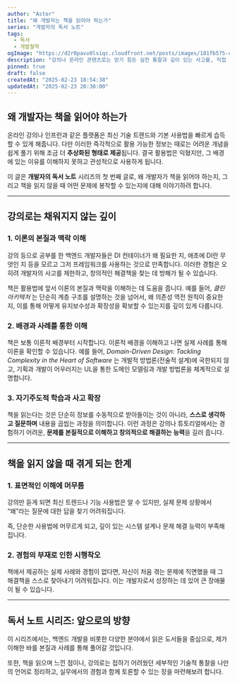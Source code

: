 ```yaml
---
author: "Astor"
title: "왜 개발자는 책을 읽어야 하는가"
series: "개발자의 독서 노트"
tags:
  - 독서
  - 개발철학
ogImage: "https://d2r0pavv0lsiqc.cloudfront.net/posts/images/181fb575-c9da-4437-868a-78a2aad51c6a.jpeg"
description: "강의나 온라인 콘텐츠로는 얻기 힘든 실전 통찰과 깊이 있는 사고를, 직접 읽은 책들을 통해 나누는 나의 독서 노트를 소개합니다."
pinned: true
draft: false
createdAt: "2025-02-23 18:54:38"
updatedAt: "2025-02-23 20:30:00"
---
```


## 왜 개발자는 책을 읽어야 하는가

온라인 강의나 인프런과 같은 플랫폼은 최신 기술 트렌드와 기본 사용법을 빠르게 습득할 수 있게 해줍니다. 다만 이러한 즉각적으로 활용 가능한 정보는 때로는 어려운 개념을 쉽게 풀기 위해 조금 더 **추상화된 형태로 제공**됩니다. 결국 활용법은 익혔지만, 그 배경에 있는 이유를 이해하지 못하고 관성적으로 사용하게 됩니다.

이 글은 **개발자의 독서 노트** 시리즈의 첫 번째 글로, 왜 개발자가 책을 읽어야 하는지, 그리고 책을 읽지 않을 때 어떤 문제에 봉착할 수 있는지에 대해 이야기하려 합니다.

---

## 강의로는 채워지지 않는 깊이

### 1. **이론의 본질과 맥락 이해**

강의 등으로 공부를 한 백엔드 개발자들은 DI 컨테이너가 왜 필요한 지, 애초에 DI란 무엇인 지 등을 모르고 그저 프레임워크를 사용하는 것으로 만족합니다. 이러한 경험은 오히려 개발자의 사고를 제한하고, 창의적인 해결책을 찾는 데 방해가 될 수 있습니다.

책은 활용법에 앞서 이론의 본질과 맥락을 이해하는 데 도움을 줍니다. 예를 들어, _클린 아키텍처_ 는 단순히 계층 구조를 설명하는 것을 넘어서, 왜 의존성 역전 원칙이 중요한지, 이를 통해 어떻게 유지보수성과 확장성을 확보할 수 있는지를 깊이 있게 다룹니다.

### 2. **배경과 사례를 통한 이해**

책은 보통 이론적 배경부터 시작합니다. 이론적 배경을 이해하고 나면 실제 사례를 통해 이론을 확인할 수 있습니다. 예를 들어, _Domain-Driven Design: Tackling Complexity in the Heart of Software_ 는 개발적 방법론(전술적 설계)에 국한되지 않고, 기획과 개발이 어우러지는 UL을 통한 도메인 모델링과 개발 방법론을 체계적으로 설명합니다.

### 3. **자기주도적 학습과 사고 확장**

책을 읽는다는 것은 단순히 정보를 수동적으로 받아들이는 것이 아니라, **스스로 생각하고 질문하며** 내용을 곱씹는 과정을 의미합니다.
이런 과정은 강의나 튜토리얼에서는 경험하기 어려운, **문제를 본질적으로 이해하고 창의적으로 해결하는 능력**을 길러 줍니다.

---

## 책을 읽지 않을 때 겪게 되는 한계

### 1. **표면적인 이해에 머무름**

강의만 듣게 되면 최신 트렌드나 기능 사용법은 알 수 있지만, 실제 문제 상황에서 “왜”라는 질문에 대한 답을 찾기 어려워집니다.

즉, 단순한 사용법에 머무르게 되고, 깊이 있는 시스템 설계나 문제 해결 능력이 부족해집니다.

### 2. **경험의 부재로 인한 시행착오**

책에서 제공하는 실제 사례와 경험이 없다면, 자신이 처음 겪는 문제에 직면했을 때 그 해결책을 스스로 찾아내기 어려워집니다. 이는 개발자로서 성장하는 데 있어 큰 장애물이 될 수 있습니다.

---

## 독서 노트 시리즈: 앞으로의 방향

이 시리즈에서는, 백엔드 개발을 비롯한 다양한 분야에서 읽은 도서들을 중심으로, 제가 이해한 바를 본질과 사례를 통해 풀어갈 것입니다.

또한, 책을 읽으며 느낀 점이나, 강의로는 접하기 어려웠던 세부적인 기술적 통찰을 나만의 언어로 정리하고, 실무에서의 경험과 함께 토론할 수 있는 장을 마련해보려 합니다.
